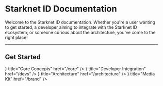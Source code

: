 # Starknet ID Documentation

Welcome to the Starknet ID documentation. Whether you're a user wanting to get started, a developer aiming to integrate with the Starknet ID ecosystem, or someone curious about the architecture, you've come to the right place!

---

## Get Started


<Cards>
  <Card
    icon={<img src="/icons/id-card.svg" alt="ID Card Icon" />}
    title="Core Concepts"
    href="/core"
  />
  <Card
    icon={<img src="/icons/code.svg" alt="Code Icon" />}
    title="Developer Integration"
    href="/devs"
  />
  <Card
    icon={<img src="/icons/link.svg" alt="Architecture Icon" />}
    title="Architecture"
    href="/architecture"
  />
  <Card
    icon={<img src="/icons/link.svg" alt="Media Kit Icon" />}
    title="Media Kit"
    href="/brand"
  />
</Cards>
